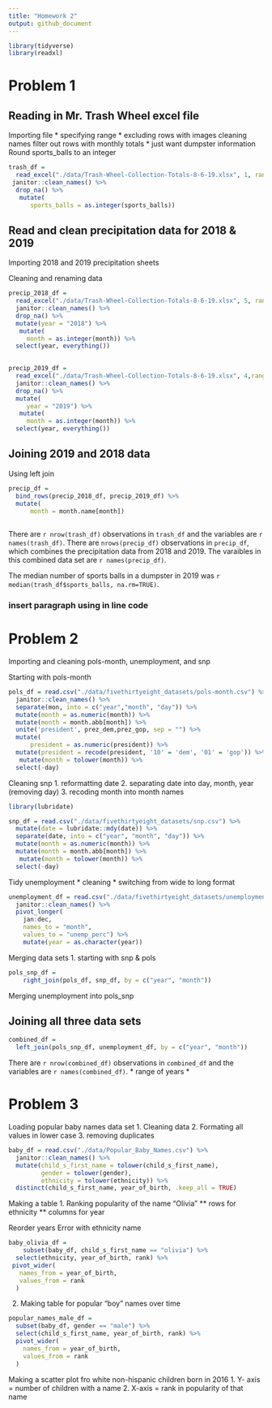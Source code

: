 ```yaml
---
title: "Homework 2"
output: github_document
---
```


```r
library(tidyverse)
library(readxl)
```

# Problem 1

## Reading in Mr. Trash Wheel excel file 
  Importing file
    * specifying range
    * excluding rows with images
  cleaning names
  filter out rows with monthly totals
    * just want dumpster information
  Round sports_balls to an integer

```r
trash_df = 
  read_excel("./data/Trash-Wheel-Collection-Totals-8-6-19.xlsx", 1, range = "A2:N408") %>%
 janitor::clean_names() %>% 
  drop_na() %>% 
   mutate(
      sports_balls = as.integer(sports_balls))
```


## Read and clean precipitation data for 2018 & 2019

Importing 2018 and 2019 precipitation sheets

  Cleaning and renaming data 

```r
precip_2018_df = 
  read_excel("./data/Trash-Wheel-Collection-Totals-8-6-19.xlsx", 5, range = "A2:B15") %>% 
  janitor::clean_names() %>% 
  drop_na() %>% 
  mutate(year = "2018") %>% 
   mutate(
     month = as.integer(month)) %>% 
  select(year, everything())
  

precip_2019_df = 
  read_excel("./data/Trash-Wheel-Collection-Totals-8-6-19.xlsx", 4,range = "A2:B15") %>% 
  janitor::clean_names() %>% 
  drop_na() %>% 
  mutate(
     year = "2019") %>% 
   mutate(
     month = as.integer(month)) %>% 
  select(year, everything())
```


## Joining 2019 and 2018 data
  Using left join
  
```r
precip_df = 
  bind_rows(precip_2018_df, precip_2019_df) %>% 
  mutate(
      month = month.name[month])
  
```

There are `r nrow(trash_df)` observations in `trash_df` and the variables are `r names(trash_df)`. There are `nrows(precip_df)` observations in `precip_df`, which combines the precipitation data from 2018 and 2019. The varaibles in this combined data set are `r names(precip_df)`.

The median number of sports balls in a dumpster in 2019 was `r median(trash_df$sports_balls, na.rm=TRUE)`. 

### insert paragraph using in line code
    
# Problem 2 

Importing and cleaning pols-month, unemployment, and snp

 Starting with pols-month
 

```r
pols_df = read.csv("./data/fivethirtyeight_datasets/pols-month.csv") %>% 
  janitor::clean_names() %>% 
  separate(mon, into = c("year","month", "day")) %>%  
  mutate(month = as.numeric(month)) %>% 
  mutate(month = month.abb[month]) %>% 
  unite('president', prez_dem,prez_gop, sep = "") %>% 
  mutate(
      president = as.numeric(president)) %>% 
  mutate(president = recode(president, '10' = 'dem', '01' = 'gop')) %>% 
   mutate(month = tolower(month)) %>% 
  select(-day)
```

 Cleaning snp
1.  reformatting date
2.  separating date into day, month, year (removing day)
3. recoding month into month names


```r
library(lubridate)

snp_df = read.csv("./data/fivethirtyeight_datasets/snp.csv") %>% 
  mutate(date = lubridate::mdy(date)) %>% 
  separate(date, into = c("year", "month", "day")) %>% 
  mutate(month = as.numeric(month)) %>% 
  mutate(month = month.abb[month]) %>% 
   mutate(month = tolower(month)) %>% 
  select(-day)
```


Tidy unemployment
* cleaning
* switching from wide to long format

```r
unemployment_df = read.csv("./data/fivethirtyeight_datasets/unemployment.csv") %>% 
  janitor::clean_names() %>% 
  pivot_longer(
    jan:dec,
    names_to = "month",
    values_to = "unemp_perc") %>% 
    mutate(year = as.character(year))
```

Merging data sets
1. starting with snp & pols

```r
pols_snp_df = 
    right_join(pols_df, snp_df, by = c("year", "month"))
```

Merging unemployment into pols_snp

## Joining all three data sets

```r
combined_df =
  left_join(pols_snp_df, unemployment_df, by = c("year", "month")) 
```

There are `r nrow(combined_df)` observations in `combined_df` and the variables are `r names(combined_df)`. 
* range of years
* 

# Problem 3

Loading popular baby names data set
1. Cleaning data
2. Formating all values in lower case
3. removing duplicates

```r
baby_df = read.csv("./data/Popular_Baby_Names.csv") %>% 
  janitor::clean_names() %>%
  mutate(child_s_first_name = tolower(child_s_first_name),
         gender = tolower(gender),
         ethnicity = tolower(ethnicity)) %>%
  distinct(child_s_first_name, year_of_birth, .keep_all = TRUE)
```

Making a table
1. Ranking popularity of the name "Olivia"
  ** rows for ethnicity
  ** columns for year

Reorder years
Error with ethnicity name
```r
baby_olivia_df = 
    subset(baby_df, child_s_first_name == "olivia") %>% 
  select(ethnicity, year_of_birth, rank) %>%
 pivot_wider(
   names_from = year_of_birth,
   values_from = rank
  )  
```
2. Making table for popular "boy" names over time 

```r
popular_names_male_df = 
  subset(baby_df, gender == "male") %>% 
  select(child_s_first_name, year_of_birth, rank) %>% 
  pivot_wider(
    names_from = year_of_birth,
    values_from = rank
  )
```



Making a scatter plot fro white non-hispanic children born in 2016
1. Y- axis = number of children with a name
2. X-axis = rank in popularity of that name
  
